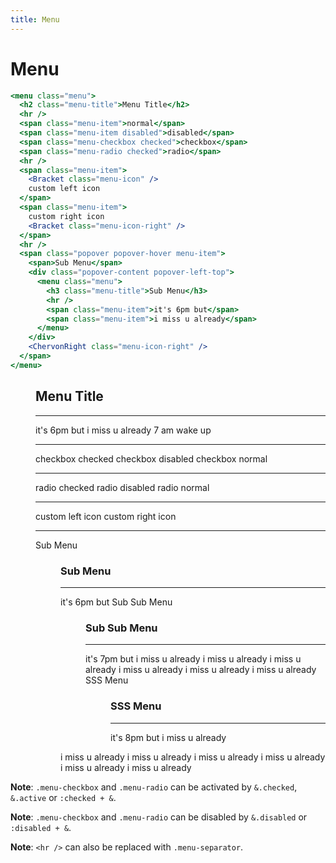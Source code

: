 ```yaml
---
title: Menu
---
```



# Menu

```jsx
<menu class="menu">
  <h2 class="menu-title">Menu Title</h2>
  <hr />
  <span class="menu-item">normal</span>
  <span class="menu-item disabled">disabled</span>
  <span class="menu-checkbox checked">checkbox</span>
  <span class="menu-radio checked">radio</span>
  <hr />
  <span class="menu-item">
    <Bracket class="menu-icon" />
    custom left icon
  </span>
  <span class="menu-item">
    custom right icon
    <Bracket class="menu-icon-right" />
  </span>
  <hr />
  <span class="popover popover-hover menu-item">
    <span>Sub Menu</span>
    <div class="popover-content popover-left-top">
      <menu class="menu">
        <h3 class="menu-title">Sub Menu</h3>
        <hr />
        <span class="menu-item">it's 6pm but</span>
        <span class="menu-item">i miss u already</span>
      </menu>
    </div>
    <ChervonRight class="menu-icon-right" />
  </span>
</menu>
```

<Preview>
  <menu class="menu w-48">
    <h2 class="menu-title">Menu Title</h2>
    <hr />
    <span class="menu-item">it's 6pm but</span>
    <span class="menu-item">i miss u already</span>
    <span class="menu-item disabled">7 am wake up</span>
    <hr />
    <span class="menu-checkbox checked">checkbox checked</span>
    <span class="menu-checkbox disabled">checkbox disabled</span>
    <span class="menu-checkbox">checkbox normal</span>
    <hr />
    <span class="menu-radio checked">radio checked</span>
    <span class="menu-radio disabled">radio disabled</span>
    <span class="menu-radio">radio normal</span>
    <hr />
    <span class="menu-item">
      <Bracket class="menu-icon" />
      custom left icon
    </span>
    <span class="menu-item">
      custom right icon
      <Bracket class="menu-icon-right" />
    </span>
    <hr />
    <span class="popover popover-hover menu-item">
      <span>Sub Menu</span>
      <div class="popover-content popover-left-top">
        <menu class="menu w-48">
          <h3 class="menu-title">Sub Menu</h3>
          <hr />
          <span class="menu-item">it's 6pm but</span>
          <span class="popover popover-hover menu-item">
            <span>Sub Sub Menu</span>
            <div class="popover-content popover-left-bottom">
              <menu class="menu w-48">
                <h3 class="menu-title">Sub Sub Menu</h3>
                <hr />
                <span class="menu-item">it's 7pm but</span>
                <span class="menu-item">i miss u already</span>
                <span class="menu-item">i miss u already</span>
                <span class="menu-item">i miss u already</span>
                <span class="menu-item">i miss u already</span>
                <span class="menu-item">i miss u already</span>
                <span class="menu-item">i miss u already</span>
                <span class="popover popover-hover menu-item">
                  <span>SSS Menu</span>
                  <div class="popover-content popover-right-bottom">
                    <menu class="menu w-48">
                      <h3 class="menu-title">SSS Menu</h3>
                      <hr />
                      <span class="menu-item">it's 8pm but</span>
                      <span class="menu-item">i miss u already</span>
                    </menu>
                  </div>
                  <ChervonRight class="menu-icon-right" />
                </span>
              </menu>
            </div>
            <ChervonRight class="menu-icon-right" />
          </span>
          <span class="menu-item">i miss u already</span>
          <span class="menu-item">i miss u already</span>
          <span class="menu-item">i miss u already</span>
          <span class="menu-item">i miss u already</span>
          <span class="menu-item">i miss u already</span>
          <span class="menu-item">i miss u already</span>
        </menu>
      </div>
      <ChervonRight class="menu-icon-right" />
    </span>
  </menu>
</Preview>

**Note**: `.menu-checkbox` and `.menu-radio` can be activated by `&.checked`, `&.active` or `:checked + &`.

**Note**: `.menu-checkbox` and `.menu-radio` can be disabled by `&.disabled` or `:disabled + &`.

**Note**: `<hr />` can also be replaced with `.menu-separator`.
